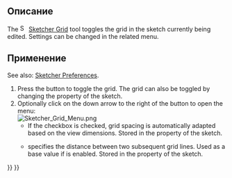 <languages/>

{{Docnav/ru
|[[Sketcher_ViewSection|View section]]
|[[Sketcher_Snap|Toggle snap]]
|[[Sketcher_Workbench|Sketcher]]
|IconL=Sketcher_ViewSection.svg
|IconR=Sketcher_Snap.svg
|IconC=Workbench_Sketcher.svg
}}

<div lang="en" dir="ltr" class="mw-content-ltr">
{{GuiCommand
|Name=Sketcher Grid
|Workbenches=[[Sketcher_Workbench|Sketcher]]
|Version=0.21
|SeeAlso=[[Sketcher_Snap|Sketcher Snap]]
}}
</div>

<span id="Description"></span>
== Описание ==

<div lang="en" dir="ltr" class="mw-content-ltr">
The [[Image:Sketcher_Grid.svg|16px]] [[Sketcher_Grid|Sketcher Grid]] tool toggles the grid in the sketch currently being edited. Settings can be changed in the related menu.
</div>

<span id="Usage"></span>
== Применение ==

<div lang="en" dir="ltr" class="mw-content-ltr">
See also: [[Sketcher_Preferences#Grid|Sketcher Preferences]].
</div>

<div lang="en" dir="ltr" class="mw-content-ltr">
# Press the {{Button|[[Image:Sketcher_Grid.svg|16px]] [[Sketcher_Grid|Toggle grid]]}} button to toggle the grid. The grid can also be toggled by changing the {{PropertyView|Show Grid}} property of the sketch.
# Optionally click on the down arrow to the right of the button to open the menu:<br>[[File:Sketcher_Grid_Menu.png]]
#* If the {{MenuCommand|Grid auto spacing}} checkbox is checked, grid spacing is automatically adapted based on the view dimensions. Stored in the {{PropertyView|Grid Auto}} property of the sketch.
#* {{MenuCommand|Spacing}} specifies the distance between two subsequent grid lines. Used as a base value if {{MenuCommand|Grid auto spacing}} is enabled. Stored in the {{PropertyView|Grid Size}} property of the sketch.
</div>


{{Docnav/ru
|[[Sketcher_ViewSection|View section]]
|[[Sketcher_Snap|Toggle snap]]
|[[Sketcher_Workbench|Sketcher]]
|IconL=Sketcher_ViewSection.svg
|IconR=Sketcher_Snap.svg
|IconC=Workbench_Sketcher.svg
}}

{{Sketcher_Tools_navi{{#translation:}}}}
{{Userdocnavi{{#translation:}}}}